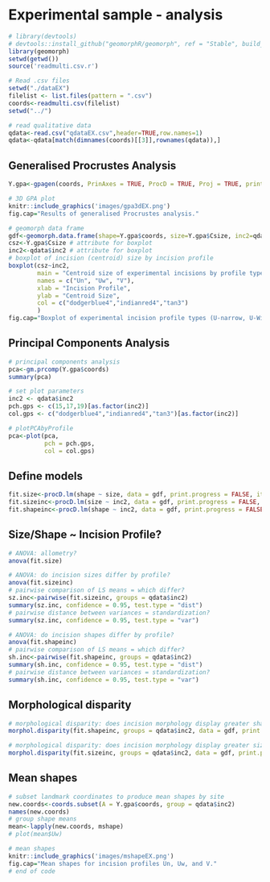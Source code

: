 # Experimental sample - analysis

```r
# library(devtools)
# devtools::install_github("geomorphR/geomorph", ref = "Stable", build_vignettes = TRUE)
library(geomorph)
setwd(getwd())
source('readmulti.csv.r')

# Read .csv files
setwd("./dataEX")
filelist <- list.files(pattern = ".csv")
coords<-readmulti.csv(filelist)
setwd("../")

# read qualitative data
qdata<-read.csv("qdataEX.csv",header=TRUE,row.names=1)
qdata<-qdata[match(dimnames(coords)[[3]],rownames(qdata)),]
```

## Generalised Procrustes Analysis

```r
Y.gpa<-gpagen(coords, PrinAxes = TRUE, ProcD = TRUE, Proj = TRUE, print.progress = FALSE)

# 3D GPA plot
knitr::include_graphics('images/gpa3dEX.png')
fig.cap="Results of generalised Procrustes analysis."

# geomorph data frame
gdf<-geomorph.data.frame(shape=Y.gpa$coords, size=Y.gpa$Csize, inc2=qdata$inc2)
csz<-Y.gpa$Csize # attribute for boxplot
inc2<-qdata$inc2 # attribute for boxplot
# boxplot of incision (centroid) size by incision profile
boxplot(csz~inc2, 
        main = "Centroid size of experimental incisions by profile type",
        names = c("Un", "Uw", "V"),
        xlab = "Incision Profile",
        ylab = "Centroid Size",
        col = c("dodgerblue4","indianred4","tan3")
        )
fig.cap="Boxplot of experimental incision profile types (U-narrow, U-Wide, and V)."
```

## Principal Components Analysis

```r
# principal components analysis
pca<-gm.prcomp(Y.gpa$coords)
summary(pca)

# set plot parameters
inc2 <- qdata$inc2
pch.gps <- c(15,17,19)[as.factor(inc2)]
col.gps <- c("dodgerblue4","indianred4","tan3")[as.factor(inc2)]

# plotPCAbyProfile
pca<-plot(pca,
          pch = pch.gps,
          col = col.gps)
```

## Define models

```r
fit.size<-procD.lm(shape ~ size, data = gdf, print.progress = FALSE, iter = 9999)
fit.sizeinc<-procD.lm(size ~ inc2, data = gdf, print.progress = FALSE, iter = 9999)
fit.shapeinc<-procD.lm(shape ~ inc2, data = gdf, print.progress = FALSE, iter = 9999)
```

## Size/Shape ~ Incision Profile?

```r
# ANOVA: allometry?
anova(fit.size)

# ANOVA: do incision sizes differ by profile?
anova(fit.sizeinc)
# pairwise comparison of LS means = which differ?
sz.inc<-pairwise(fit.sizeinc, groups = qdata$inc2)
summary(sz.inc, confidence = 0.95, test.type = "dist")
# pairwise distance between variances = standardization?
summary(sz.inc, confidence = 0.95, test.type = "var")

# ANOVA: do incision shapes differ by profile?
anova(fit.shapeinc)
# pairwise comparison of LS means = which differ?
sh.inc<-pairwise(fit.shapeinc, groups = qdata$inc2)
summary(sh.inc, confidence = 0.95, test.type = "dist")
# pairwise distance between variances = standardization?
summary(sh.inc, confidence = 0.95, test.type = "var")
```

## Morphological disparity

```r
# morphological disparity: does incision morphology display greater shape variation among individuals relative to incision profile shape?
morphol.disparity(fit.shapeinc, groups = qdata$inc2, data = gdf, print.progress = FALSE, iter = 9999)

# morphological disparity: does incision morphology display greater size variation among individuals relative to incision profile size?
morphol.disparity(fit.sizeinc, groups = qdata$inc2, data = gdf, print.progress = FALSE, iter = 9999)
```

## Mean shapes

```r
# subset landmark coordinates to produce mean shapes by site
new.coords<-coords.subset(A = Y.gpa$coords, group = qdata$inc2)
names(new.coords)
# group shape means
mean<-lapply(new.coords, mshape)
# plot(mean$Uw)

# mean shapes
knitr::include_graphics('images/mshapeEX.png')
fig.cap="Mean shapes for incision profiles Un, Uw, and V."
# end of code
```
